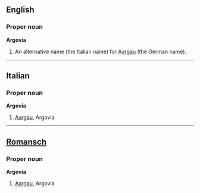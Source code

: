 ==English==
===Proper noun===
'''Argovia'''

#An alternative name (the Italian name) for [[Aargau]] (the German name).

----

==Italian==
===Proper noun===
'''Argovia'''

#[[Aargau]], Argovia

----
==[[Romansch]]==
===Proper noun===
'''Argovia'''

#[[Aargau]], Argovia